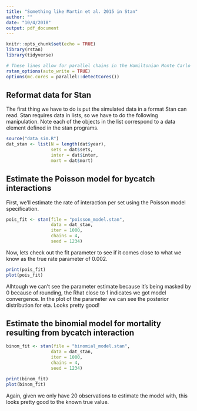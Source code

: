 ```yaml
---
title: "Something like Martin et al. 2015 in Stan"
author: ""
date: "10/4/2018"
output: pdf_document
---
```


```r
knitr::opts_chunk$set(echo = TRUE)
library(rstan)
library(tidyverse)

# These lines allow for parallel chains in the Hamiltonian Monte Carlo steps.
rstan_options(auto_write = TRUE)
options(mc.cores = parallel::detectCores())
```

## Reformat data for Stan

The first thing we have to do is put the simulated data in a format Stan can read.  Stan requires data in lists, so we have to do the following manipulation. Note each of the objects in the list correspond to a data element defined in the stan programs.

```r
source("data_sim.R")
dat_stan <- list(N = length(dat$year),
                 sets = dat$sets,
                 inter = dat$inter,
                 mort = dat$mort)
```

## Estimate the Poisson model for bycatch interactions

First, we'll estimate the rate of interaction per set using the Poisson model specification.

```r
pois_fit <- stan(file = "poisson_model.stan", 
                 data = dat_stan, 
                 iter = 1000, 
                 chains = 4,
                 seed = 1234)
```

Now, lets check out the fit parameter to see if it comes close to what we know as the true rate parameter of 0.002.
```r
print(pois_fit)
plot(pois_fit)
```

Alhtough we can't see the parameter estimate because it's being masked by 0 because of rounding, the Rhat close to 1 indicates we got model convergence.  In the plot of the parameter we can see the posterior distribution for eta.  Looks pretty good!

## Estimate the binomial model for mortality resulting from bycatch interaction
```r
binom_fit <- stan(file = "binomial_model.stan", 
                 data = dat_stan, 
                 iter = 1000, 
                 chains = 4,
                 seed = 1234)
```

```r
print(binom_fit)
plot(binom_fit)
```

Again, given we only have 20 observations to estimate the model with, this looks pretty good to the known true value.

